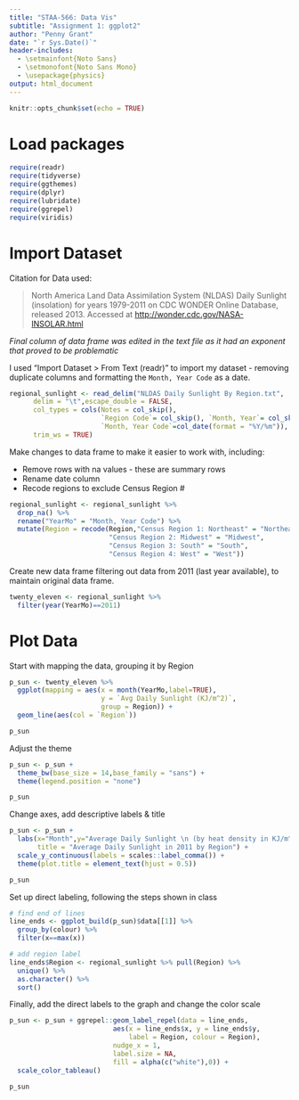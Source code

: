 ```yaml
---
title: "STAA-566: Data Vis"
subtitle: "Assignment 1: ggplot2"
author: "Penny Grant"
date: "`r Sys.Date()`"
header-includes:
  - \setmainfont{Noto Sans}
  - \setmonofont{Noto Sans Mono}
  - \usepackage{physics}
output: html_document
---
```


```r
knitr::opts_chunk$set(echo = TRUE)
```

# Load packages

```r
require(readr)
require(tidyverse)
require(ggthemes)
require(dplyr)
require(lubridate)
require(ggrepel)
require(viridis)
```

# Import Dataset

Citation for Data used: 

> North America Land Data Assimilation System (NLDAS) Daily Sunlight (insolation)
for years 1979-2011 on CDC WONDER Online Database, released 2013. Accessed at <http://wonder.cdc.gov/NASA-INSOLAR.html>

*Final column of data frame was edited in the text file as it had an exponent that proved to be problematic*

I used "Import Dataset > From Text (readr)" to import my dataset - removing duplicate columns and formatting the `Month, Year Code` as a date.

```r
regional_sunlight <- read_delim("NLDAS Daily Sunlight By Region.txt",
      delim = "\t",escape_double = FALSE,
      col_types = cols(Notes = col_skip(),
                       `Region Code`= col_skip(), `Month, Year`= col_skip(),
                       `Month, Year Code`=col_date(format = "%Y/%m")),
      trim_ws = TRUE)
```

Make changes to data frame to make it easier to work with, including:

* Remove rows with na values - these are summary rows
* Rename date column
* Recode regions to exclude Census Region #

```r
regional_sunlight <- regional_sunlight %>% 
  drop_na() %>% 
  rename("YearMo" = "Month, Year Code") %>% 
  mutate(Region = recode(Region,"Census Region 1: Northeast" = "Northeast",
                         "Census Region 2: Midwest" = "Midwest",
                         "Census Region 3: South" = "South",
                         "Census Region 4: West" = "West"))
```

Create new data frame filtering out data from 2011 (last year available), to maintain original data frame.

```r
twenty_eleven <- regional_sunlight %>% 
  filter(year(YearMo)==2011)
```

# Plot Data

Start with mapping the data, grouping it by Region

```r
p_sun <- twenty_eleven %>% 
  ggplot(mapping = aes(x = month(YearMo,label=TRUE),
                       y = `Avg Daily Sunlight (KJ/m^2)`,
                       group = Region)) +
  geom_line(aes(col = `Region`))

p_sun
```

Adjust the theme

```r
p_sun <- p_sun +
  theme_bw(base_size = 14,base_family = "sans") +
  theme(legend.position = "none")

p_sun
```

Change axes, add descriptive labels & title

```r
p_sun <- p_sun +
  labs(x="Month",y="Average Daily Sunlight \n (by heat density in KJ/m^2)",
       title = "Average Daily Sunlight in 2011 by Region") +
  scale_y_continuous(labels = scales::label_comma()) +
  theme(plot.title = element_text(hjust = 0.5))

p_sun
```

Set up direct labeling, following the steps shown in class

```r
# find end of lines
line_ends <- ggplot_build(p_sun)$data[[1]] %>% 
  group_by(colour) %>% 
  filter(x==max(x))

# add region label
line_ends$Region <- regional_sunlight %>% pull(Region) %>% 
  unique() %>% 
  as.character() %>% 
  sort()
```

Finally, add the direct labels to the graph and change the color scale

```r
p_sun <- p_sun + ggrepel::geom_label_repel(data = line_ends,
                          aes(x = line_ends$x, y = line_ends$y,
                              label = Region, colour = Region),
                          nudge_x = 1,
                          label.size = NA,
                          fill = alpha(c("white"),0)) +
  scale_color_tableau()

p_sun
```


